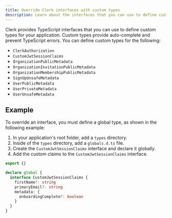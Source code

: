 ```yaml
---
title: Override Clerk interfaces with custom types
description: Learn about the interfaces that you can use to define custom types for your application.
---
```


Clerk provides TypeScript interfaces that you can use to define custom types for your application. Custom types provide auto-complete and prevent TypeScript errors. You can define custom types for the following:

- `ClerkAuthorization`
- `CustomJwtSessionClaims`
- `OrganizationPublicMetadata`
- `OrganizationInvitationPublicMetadata`
- `OrganizationMembershipPublicMetadata`
- `SignUpUnsafeMetadata`
- `UserPublicMetadata`
- `UserPrivateMetadata`
- `UserUnsafeMetadata`

## Example

To override an interface, you must define a global type, as shown in the following example:

1. In your application's root folder, add a `types` directory.
1. Inside of the `types` directory, add a `globals.d.ts` file.
1. Create the `CustomJwtSessionClaims` interface and declare it globally.
1. Add the custom claims to the `CustomJwtSessionClaims` interface.

```ts {{ filename: 'types/globals.d.ts' }}
export {}

declare global {
  interface CustomJwtSessionClaims {
    firstName?: string
    primaryEmail?: string
    metadata: {
      onboardingComplete?: boolean
    }
  }
}
```
